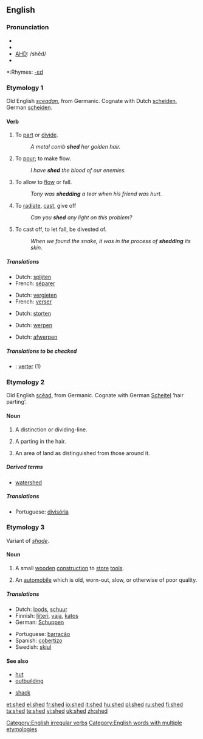 ==English==

===Pronunciation===
*{{SAMPA|/SEd/}}
*{{IPA|/ʃɛd/}}
*[[w:AHD|AHD]]: /shěd/
*{{audio|en-us-shed.ogg|Audio (US)}}

*:Rhymes: [[Rhymes:English:-ɛd|-ɛd]]

===Etymology 1===
Old English ''[[sceadan]]'', from Germanic.  Cognate with Dutch [[scheiden]], German [[scheiden]].

====Verb====
{{en-verb|sheds|shedding|shed}}

# {{context|transitive|archaic}} To [[part]] or [[divide]].
#: ''A metal comb '''shed''' her golden hair.''
# {{context|transitive|archaic}} To [[pour]]; to make flow.
#: ''I have '''shed''' the blood of our enemies.''
# {{transitive}} To allow to [[flow]] or fall.
#: ''Tony was '''shedding''' a tear when his friend was hurt.''
# {{transitive}} To [[radiate]], [[cast]], give off
#: ''Can you '''shed''' any light on this problem?''
# {{context|transitive|intransitive}} To cast off, to let fall, be divested of.
#: ''When we found the snake, it was in the process of '''shedding''' its skin.''

=====Translations=====
{{trans-top|To part or divide}}
*Dutch: [[splijten]]
*French: [[séparer]]
{{trans-mid}}
{{trans-bottom}}

{{trans-top|To pour; to make flow}}
*Dutch: [[vergieten]]
*French: [[verser]]
{{trans-mid}}
{{trans-bottom}}

{{trans-top|To allow to flow or fall}}
*Dutch: [[storten]]
{{trans-mid}}
{{trans-bottom}}

{{trans-top|To radiate, cast, give off}}
*Dutch: [[werpen]]
{{trans-mid}}
{{trans-bottom}}

{{trans-top|To cast off, to let fall, be divested of}}
*Dutch: [[afwerpen]]
{{trans-mid}}
{{trans-bottom}}

=====Translations to be checked=====
{{checktrans}}
*{{ttbc|Spanish}}: [[verter]] (1)

===Etymology 2===
Old English [[scead|scēad]], from Germanic.  Cognate with German [[Scheitel]] ‘hair parting’.

====Noun====
{{en-noun}}

# {{obsolete}} A distinction or dividing-line.
# {{obsolete}} A parting in the hair.
# {{obsolete}} An area of land as distinguished from those around it.

=====Derived terms=====
*[[watershed]]

=====Translations=====
*Portuguese: [[divisória]]

===Etymology 3===
Variant of ''[[shade]]''.

====Noun====
{{en-noun}}

# A small [[wooden]] [[construction]] to [[store]] [[tool]]s.
# {{context|UK|derogatory|informal}} An [[automobile]] which is old, worn-out, slow, or otherwise of poor quality.

=====Translations=====
{{top}}
*Dutch: [[loods]], [[schuur]]
*Finnish: [[liiteri]], [[vaja]], [[katos]]
*German: [[Schuppen]] {{m}}
{{mid}}
*Portuguese: [[barracão]] {{m}}
*Spanish: [[cobertizo]] {{m}}
*Swedish: [[skjul]] {{n}}
{{bottom}}

====See also====
{{top2}}
*[[hut]]
*[[outbuilding]]
{{mid2}}
*[[shack]]
{{bottom}}

[[Category:English irregular verbs]]
[[Category:English words with multiple etymologies]]

[[et:shed]]
[[el:shed]]
[[fr:shed]]
[[io:shed]]
[[it:shed]]
[[hu:shed]]
[[pl:shed]]
[[ru:shed]]
[[fi:shed]]
[[ta:shed]]
[[te:shed]]
[[vi:shed]]
[[uk:shed]]
[[zh:shed]]
